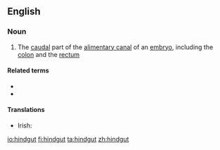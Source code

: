 ==English==
{{wikipedia}}

===Noun===
{{en-noun}}

# {{label|en|anatomy}} The [[caudal]] part of the [[alimentary canal]] of an [[embryo]], including the [[colon]] and the [[rectum]]

====Related terms====
* {{l|en|foregut}}
* {{l|en|midgut}}

====Translations====
{{trans-top|anatomy: the caudal part of the alimentary canal of an embryo}}
* Irish: {{t|ga|putóg chúil|f}}
{{trans-mid}}
{{trans-bottom}}

[[io:hindgut]]
[[fi:hindgut]]
[[ta:hindgut]]
[[zh:hindgut]]